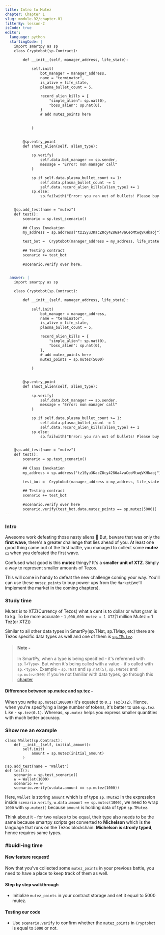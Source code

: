 ```yaml
---
title: Intro to Mutez
chapter: Chapter 1
slug: module-02/chapter-01
filterBy: lesson-2
isCode: true
editor:
  language: python
  startingCode: |
    import smartpy as sp
    class Cryptobot(sp.Contract):

        def __init__(self, manager_address, life_state):
            
            self.init(
                bot_manager = manager_address,
                name = "terminator",
                is_alive = life_state,
                plasma_bullet_count = 5,

                record_alien_kills = {
                    "simple_alien": sp.nat(0), 
                    "boss_alien": sp.nat(0), 
                }
                # add mutez_points here
                
                
            )

            
        @sp.entry_point
        def shoot_alien(self, alien_type):
            
            sp.verify(
                self.data.bot_manager == sp.sender, 
                message = "Error: non manager call"
            )

            sp.if self.data.plasma_bullet_count >= 1:
                self.data.plasma_bullet_count -= 1
                self.data.record_alien_kills[alien_type] += 1
            sp.else:
                sp.failwith("Error: you ran out of bullets! Please buy more!")

        
    @sp.add_test(name = "mutez")
    def test():
        scenario = sp.test_scenario()
        
        ## Class Invokation
        my_address = sp.address("tz1Syu3KacZ8cy4286a4vaCeoMtwqVKHkaoj")

        test_bot =  Cryptobot(manager_address = my_address, life_state = True)
        
        ## Testing contract
        scenario += test_bot
        
        #scenario.verify over here.
        

  answer: |  
    import smartpy as sp

    class Cryptobot(sp.Contract):

        def __init__(self, manager_address, life_state):
            
            self.init(
                bot_manager = manager_address,
                name = "terminator",
                is_alive = life_state,
                plasma_bullet_count = 5,

                record_alien_kills = {
                    "simple_alien": sp.nat(0), 
                    "boss_alien": sp.nat(0), 
                },
                # add mutez_points here
                mutez_points = sp.mutez(5000)
                
            )

            
        @sp.entry_point
        def shoot_alien(self, alien_type):
            
            sp.verify(
                self.data.bot_manager == sp.sender, 
                message = "Error: non manager call"
            )

            sp.if self.data.plasma_bullet_count >= 1:
                self.data.plasma_bullet_count -= 1
                self.data.record_alien_kills[alien_type] += 1
            sp.else:
                sp.failwith("Error: you ran out of bullets! Please buy more!")

        
    @sp.add_test(name = "mutez")
    def test():
        scenario = sp.test_scenario()
        
        ## Class Invokation
        my_address = sp.address("tz1Syu3KacZ8cy4286a4vaCeoMtwqVKHkaoj")

        test_bot =  Cryptobot(manager_address = my_address, life_state = True)
        
        ## Testing contract
        scenario += test_bot
        
        #scenario.verify over here
        scenario.verify(test_bot.data.mutez_points == sp.mutez(5000))
---
```


### Intro
Awesome work defeating those nasty aliens :rocket: 
But, beware that was only the **first wave**, there's a greater challenge that lies ahead of you.
At least one good thing came out of the first battle, you managed to collect some **mutez** 💵 when you defeated the first wave.

Confused what good is this **mutez** thingy? 
It's a **smaller unit of XTZ**. 
Simply a way to represent smaller amounts of Tezos.

This will come in handy to defeat the new challenge coming your way. 
You'll can use these `mutez_points` to buy power-ups from the `Market`(we'll implement the market in the coming chapters).


### Study time
Mutez is to XTZ(Currency of Tezos) what a cent is to dollar or what gram is to kg.
To be more accurate - 
`1,000,000 mutez = 1 XTZ`(1 million Mutez = 1 Tez(or XTZ))

Similar to all other data types in SmartPy(sp.TNat, sp.TMap, etc) there are Tezos specific data types as well and one of them is [`sp.TMutez`](https://smartpy.io/dev/reference.html#_mutez).

> #### Note - 
> In SmartPy, when a type is being specified - it's referened with `sp.T<Type>`. But when it's being called with a value - it's called with `sp.<type>`.
> Example - `sp.TNat` and `sp.nat(5)`, `sp.TMutez` and `sp.mutez(500)`
> If you're not familiar with data types, go through this [chapter](https://cryptocodeschool.in/lesson/chapter-08)

#### Difference between sp.mutez and sp.tez - 
When you write `sp.mutez(100000)` it's equated to `0.1 Tez(XTZ)`.
Hence, when you're specifying a large number of tokens, it's better to use `sp.tez`. Like - `sp.tez(0.1)`.
Whereas, `sp.mutez` helps you express smaller quantities with much better accuracy.

### Show me an example
```python=
class Wallet(sp.Contract):
    def __init__(self, initial_amount):
        self.init(
            amount = sp.mutez(initial_amount)
        )
    
@sp.add_test(name = "Wallet")
def test():
    scenario = sp.test_scenario()
    w = Wallet(1000)
    scenario += w
    scenario.verify(w.data.amount == sp.mutez(1000))
```
Here, `Wallet` is storing `amount` which is of type `sp.TMutez`
In the expression inside `scenario.verify`, `w.data.amount == sp.mutez(1000)`, we need to wrap `1000` with `sp.mutez()` because `amount` is holding data of type `sp.TMutez`.

Think about it - for two values to be equal, their type also needs to be the same because smartpy scripts get converted to **Michelson** which is the language that runs on the Tezos blockchain. **Michelson is stronly typed**, hence requires same types.

### #buidl-ing time

#### New feature request!
Now that you've collected some `mutez_points` in your previous battle, you need to have a place to keep track of them as well.

#### Step by step walkthrough
- Initialize `mutez_points` in your contract storage and set it equal to 5000 mutez.
    
#### Testing our code
- Use `scenario.verify` to confirm whether the `mutez_points` in `Cryptobot` is equal to `5000` or not.
